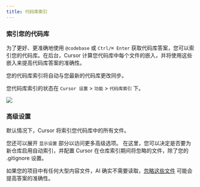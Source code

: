 ---
title: 代码库索引
---

### 索引您的代码库

为了更好、更准确地使用 `@codebase` 或 `Ctrl/⌘ Enter` 获取代码库答案，您可以索引您的代码库。在后台，Cursor
计算您代码库中每个文件的嵌入，并将使用这些嵌入来提高代码库答案的准确性。

您的代码库索引将自动与您最新的代码库更改同步。

您代码库索引的状态在 `Cursor 设置` > `功能` > `代码库索引` 下。

<Frame>
  <img src="/images/chat/codebase-indexing.png" />
</Frame>

### 高级设置

默认情况下，Cursor 将索引您代码库中的所有文件。

您还可以展开 `显示设置` 部分以访问更多高级选项。
在这里，您可以决定是否要为新仓库启用自动索引，并配置 Cursor 在仓库索引期间将忽略的文件，除了您的 .gitignore 设置。

如果您的项目中有任何大型内容文件，AI 确实不需要读取，[忽略这些文件](/context/ignore-files) 可能会提高答案的准确性。
